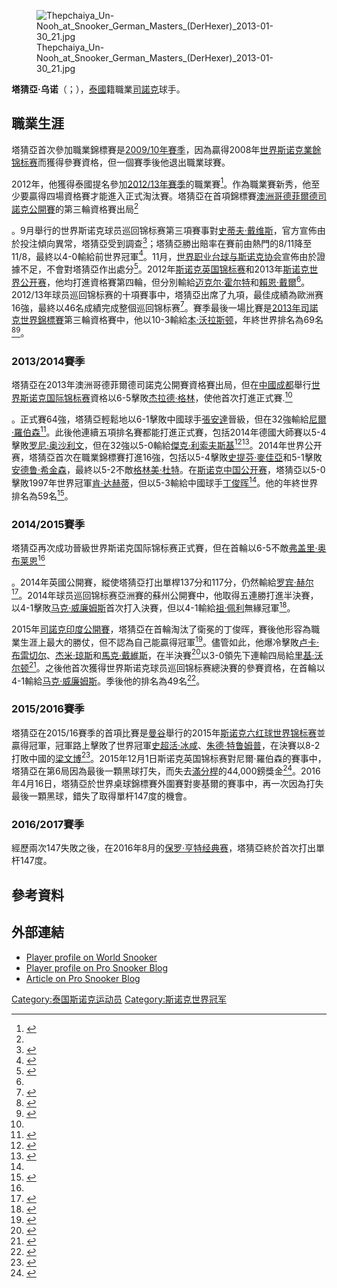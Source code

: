 {{noteTA
|G1=Snooker
}}
{{Infobox snooker player
|name         = Thepchaiya Un-Nooh
|image        = [[file:Thepchaiya_Un-Nooh_at_Snooker_German_Masters_(Martin_Rulsch)_2014-01-29_07.jpg|200px]]
|caption      = [[2014年司諾克德國大師賽|2014年司諾克德國大師賽]]的塔猜亞
|birth_date         =  {{Birth date and age|1985|4|18|mf=y}}
|birth_place   =
|death_date         =
|death_place   =
| Sport country = [[泰國|泰國]]
| Nickname     =
| Professional = 2009/10、2012–
| High ranking = 32
| Prize money  = [[英鎊|£]]432,074<ref name="cuetracker">{{cite web|title=Career-total Statistics for Thepchaiya Un-Nooh - Professional|url=http://www.cuetracker.net/Players/Thepchaiya-Un-Nooh/Career-Total-Statistics|publisher=CueTracker Snooker Results & Statistics Database|accessdate=12 September 2015|archive-date=2021-01-30|archive-url=https://web.archive.org/web/20210130210054/https://cuetracker.net/players/thepchaiya-un-nooh/career-total-statistics|dead-url=no}}</ref>
| High break   = '''[[滿分桿|147]]''' <small>（2次）</small>
| Century break   = 86<ref name="cuetracker" />
| Best finish  = 準決賽<small>（[[2015年司諾克印度公開賽|2015年司諾克印度公開賽]]、[[2015年世界斯诺克国际锦标赛|2015年世界斯诺克国际锦标赛]]）</small>
| Other wins   = 3
| World champ  =
}}
{{MedalTableTop}}
{{MedalCountry|{{THA}}}}
{{MedalSport | 男子[[斯诺克|斯诺克]]}}
{{MedalCompetition | [[東南亞運動會|東南亞運動會]]}}
{{MedalSilver | [[2007年東南亞運動會台球及撞球比賽|2007年柯叻府]] | 個人 }}
{{MedalCompetition | [[亞運|亞運]]}}
{{MedalBronze | [[2010年亞洲運動會撞球比賽|2007年廣州]] | 團體 }}
{{MedalBottom}}
[[File:Thepchaiya_Un-Nooh_at_Snooker_German_Masters_(DerHexer)_2013-01-30_21.jpg|thumb]]

'''塔猜亞·乌诺'''（{{lang-en|'''Thepchaiya Un-Nooh'''}}；{{bd|1985年|4月18日}}），[[泰國|泰國]]籍職業[[司諾克|司諾克]]球手。

==職業生涯==
塔猜亞首次參加職業錦標賽是[[2009-2010斯诺克赛季|2009/10年賽季]]，因為贏得2008年[[世界斯诺克業餘锦标赛|世界斯诺克業餘锦标赛]]而獲得參賽資格，但一個賽季後他退出職業球賽。

2012年，他獲得泰國提名參加[[2012-2013斯诺克赛季|2012/13年賽季]]的職業賽<ref>{{cite web|title=Tour Players 2012/2013|url=http://www.worldsnooker.com/staticFiles/fd/b3/0,,13165~177149,00.doc|work=worldsnooker.com|publisher=World Professional Billiards and Snooker Association|accessdate=1 June 2012|archive-date=2014-05-12|archive-url=https://web.archive.org/web/20140512231048/http://www.worldsnooker.com/staticFiles/fd/b3/0%2C%2C13165~177149%2C00.doc|dead-url=no}}</ref>。作為職業賽新秀，他至少要贏得四場資格賽才能進入正式淘汰賽。塔猜亞在首項錦標賽[[澳洲哥德菲爾德司諾克公開賽|澳洲哥德菲爾德司諾克公開賽]]的第三輪資格賽出局<ref name="2012/13">{{cite web | url=http://snooker.org/res/index.asp?player=217&season=2012 | title=Thepchaiya Un-Nooh 2012/2013 | publisher=Snooker.org | accessdate=12 September 2012 | archive-date=2020-09-28 | archive-url=https://web.archive.org/web/20200928022345/http://www.snooker.org/res/index.asp?player=217&season=2012 | dead-url=no }}</ref>。9月舉行的世界斯诺克球员巡回锦标赛第三項賽事對[[史蒂夫·戴维斯|史蒂夫·戴维斯]]，官方宣佈由於投注傾向異常，塔猜亞受到調查<ref>{{cite web | url=http://www.worldsnooker.com/page/NewsArticles/0,,13165~2916642,00.html | title=WPBSA Statement | publisher=World Snooker | accessdate=12 September 2012 | archive-date=2012-09-15 | archive-url=https://web.archive.org/web/20120915114314/http://www.worldsnooker.com/page/NewsArticles/0,,13165~2916642,00.html | dead-url=no }}</ref>；塔猜亞勝出賠率在賽前由熱門的8/11降至11/8，最終以4-0輸給前世界冠軍<ref>{{cite web | url=http://www.bbc.co.uk/sport/0/snooker/19567528 | title=Steve Davis v Thepchaiya Un-Nooh match under investigation | publisher=[[BBC_Sport|BBC Sport]] | accessdate=12 September 2012 | archive-date=2012-11-14 | archive-url=https://web.archive.org/web/20121114104455/http://www.bbc.co.uk/sport/0/snooker/19567528 | dead-url=no }}</ref>。11月，[[世界职业台球与斯诺克协会|世界职业台球与斯诺克协会]]宣佈由於證據不足，不會對塔猜亞作出處分<ref>{{cite web | url=http://www.worldsnooker.com/page/NewsArticles/0,,13165~2975616,00.html | title=WPBSA Statement | publisher=World Snooker | accessdate=13 April 2013 | archive-date=2014-05-17 | archive-url=https://web.archive.org/web/20140517152734/http://www.worldsnooker.com/page/NewsArticles/0%2C%2C13165~2975616%2C00.html | dead-url=no }}</ref>。2012年[[斯诺克英国锦标赛|斯诺克英国锦标赛]]和2013年[[斯诺克世界公开赛|斯诺克世界公开赛]]，他均打進資格賽第四輪，但分別輸給[[迈克尔·霍尔特|迈克尔·霍尔特]]和[[賴恩·戴爾|賴恩·戴爾]]<ref name="2012/13"/>。2012/13年球员巡回锦标赛的十項賽事中，塔猜亞出席了九項，最佳成績為歐洲赛16強，最終以46名成績完成整個巡回锦标赛<ref>{{cite web | url=http://www.snooker.org/res/index.asp?template=10 | title=Order of Merit 2012/2013 | publisher=Snooker.org | accessdate=13 April 2013 | archive-date=2013-04-28 | archive-url=https://web.archive.org/web/20130428072211/http://snooker.org/res/index.asp?template=10 | dead-url=no }}</ref>。賽季最後一場比賽是[[2013年司諾克世界錦標賽|2013年司諾克世界錦標賽]]第三輪資格賽中，他以10-3輸給[[本·沃拉斯顿|本·沃拉斯顿]]，年終世界排名為69名<ref>{{cite web | url=http://snooker.org/res/index.asp?event=225 | title=Betfair World Championship Qualifiers | publisher=Snooker.org | accessdate=13 April 2013 | archive-date=2013-04-20 | archive-url=https://web.archive.org/web/20130420064558/http://snooker.org/res/index.asp?event=225 | dead-url=yes }}</ref><ref>{{cite web | url=http://www.worldsnooker.com/staticFiles/49/bc/0,,13165~179273,00.pdf | title=Official World Snooker Ranking List For The 2013/2014 Season | publisher=World Snooker | accessdate=24 May 2013 | archive-date=2013-06-11 | archive-url=https://web.archive.org/web/20130611202605/http://www.worldsnooker.com/staticFiles/49/bc/0%2C%2C13165~179273%2C00.pdf | dead-url=no }}</ref>。

===2013/2014賽季===
塔猜亞在2013年澳洲哥德菲爾德司諾克公開賽資格賽出局，但在[[中國|中國]][[成都|成都]]舉行[[世界斯诺克国际锦标赛|世界斯诺克国际锦标赛]]資格以6-5擊敗[[杰拉德·格林|杰拉德·格林]]，使他首次打進正式賽.<ref name="2013/14">{{cite web|title=Thepchaiya Un-Nooh 2013/2014|url=http://www.snooker.org/res/index.asp?season=2013&player=217|publisher=Snooker.org|accessdate=3 May 2014|archive-date=2020-10-30|archive-url=https://web.archive.org/web/20201030023023/http://www.snooker.org/res/index.asp?player=217&season=2013|dead-url=no}}</ref>。正式賽64強，塔猜亞輕鬆地以6-1擊敗中國球手[[張安達|張安達]]晉級，但在32強輸給[[尼爾·羅伯森|尼爾·羅伯森]]<ref>{{cite web | url=https://uk.eurosport.yahoo.com/news/snooker-osullivan-collapses-1-250-shot-defeat-china-150447234--spt.html | title=Snooker - O'Sullivan collapses from 1/250 shot to defeat in China | publisher=Eurosport | accessdate=3 May 2014 | deadurl=yes | archiveurl=https://web.archive.org/web/20140504002353/https://uk.eurosport.yahoo.com/news/snooker-osullivan-collapses-1-250-shot-defeat-china-150447234--spt.html | archivedate=2014年5月4日 }}</ref>。此後他連續五項排名賽都能打進正式賽，包括2014年德國大師賽以5-4擊敗[[罗尼·奥沙利文|罗尼·奥沙利文]]，但在32強以5-0輸給[[傑克·利索夫斯基|傑克·利索夫斯基]]<ref>{{cite web | url=http://www.timesofmalta.com/articles/view/20131214/sport/Davis-books-his-place-in-German-Masters.498903 | title=Davis books his place in German Masters | publisher=''The Times (Malta)'' | accessdate=3 May 2014 | archive-date=2016-03-04 | archive-url=https://web.archive.org/web/20160304025122/http://www.timesofmalta.com/articles/view/20131214/sport/Davis-books-his-place-in-German-Masters.498903 | dead-url=no }}</ref><ref>{{cite web | url=http://asia.eurosport.com/snooker/carter-sent-packing-from-german-masters_sto4114422/story.shtml | title=Carter sent packing from German Masters | publisher=Eurosport | accessdate=3 May 2014 | archive-date=2014-05-04 | archive-url=https://web.archive.org/web/20140504002947/http://asia.eurosport.com/snooker/carter-sent-packing-from-german-masters_sto4114422/story.shtml | dead-url=no }}</ref>。2014年世界公开赛，塔猜亞首次在職業錦標賽打進16強，包括以5-4擊敗[[史提芬·麥佳亞|史提芬·麥佳亞]]和5-1擊敗[[安德鲁·希金森|安德鲁·希金森]]，最終以5-2不敵[[格林美·杜特|格林美·杜特]]。在[[斯诺克中国公开赛|斯诺克中国公开赛]]，塔猜亞以5-0擊敗1997年世界冠軍[[肯·达赫蒂|肯·达赫蒂]]，但以5-3輸給中國球手[[丁俊晖|丁俊晖]]<ref name="2013/14"/>。他的年終世界排名為59名<ref>{{cite web | url=http://www.worldsnooker.com/staticFiles/71/c1/0,,13165~180593,00.pdf | title=World Snooker Rankings After the 2014 World Championship | publisher=World Snooker | accessdate=9 May 2014 | archive-date=2014-05-08 | archive-url=https://web.archive.org/web/20140508030740/http://www.worldsnooker.com/staticFiles/71/c1/0,,13165~180593,00.pdf | dead-url=no }}</ref>。

===2014/2015賽季===
塔猜亞再次成功晉級世界斯诺克国际锦标赛正式賽，但在首輪以6-5不敵[[弗盖里·奥布莱恩|弗盖里·奥布莱恩]]<ref name="2014/15">{{cite web | url=http://snooker.org/res/index.asp?player=217&season=2014 | title=Thepchaiya Un-Nooh 2014/2015 | publisher=Snooker.org | accessdate=27 January 2015 | archive-date=2020-10-27 | archive-url=https://web.archive.org/web/20201027015631/http://www.snooker.org/res/index.asp?player=217&season=2014 | dead-url=no }}</ref>。2014年英國公開賽，縱使塔猜亞打出單桿137分和117分，仍然輸給[[罗宾·赫尔|罗宾·赫尔]]<ref>{{cite web | url=http://livescores.love-snooker.com/FrameDetails.aspx?t=13780&m=359296 | title=Thepchaiya Un-Nooh 5–6 Robin Hull | publisher=Love Snooker | accessdate=27 January 2015 | deadurl=yes | archiveurl=https://web.archive.org/web/20150402133003/http://livescores.love-snooker.com/FrameDetails.aspx?t=13780&m=359296 | archivedate=2015年4月2日 }}</ref>。2014年球员巡回锦标赛亞洲賽的蘇州公開賽中，他取得五連勝打進半決賽，以4-1擊敗[[马克·威廉姆斯|马克·威廉姆斯]]首次打入決賽，但以4-1輸給[[祖·佩利|祖·佩利]]無緣冠軍<ref>{{cite web | url=http://www.worldsnooker.com/page/NewsArticles/0,,13165~4438282,00.html | title=Perry Takes Xuzhou Crown | publisher=World Snooker | accessdate=27 January 2015 | archive-date=2015-01-27 | archive-url=https://web.archive.org/web/20150127014001/http://www.worldsnooker.com/page/NewsArticles/0%2C%2C13165~4438282%2C00.html | dead-url=no }}</ref>。

2015年[[司諾克印度公開賽|司諾克印度公開賽]]，塔猜亞在首輪淘汰了衛冕的丁俊晖，賽後他形容為職業生涯上最大的勝仗，但不認為自己能贏得冠軍<ref>{{cite web | url=http://www1.skysports.com/snooker/news/12040/9754480/ding-junhui-loses-in-first-round-of-indian-open | title=Ding Junhui loses in first round of Indian Open | publisher=Sky Sports | accessdate=29 April 2015 | archive-date=2016-03-05 | archive-url=https://web.archive.org/web/20160305081307/http://www.skysports.com/snooker/news/12040/9754480/ding-junhui-loses-in-first-round-of-indian-open | dead-url=no }}</ref>。儘管如此，他爆冷擊敗[[卢卡·布雷切尔|卢卡·布雷切尔]]、[[杰米·琼斯|杰米·琼斯]]和[[馬克·戴維斯|馬克·戴維斯]]，在半決賽<ref>{{cite web | url=http://www.thehindu.com/sport/other-sports/indian-open-snooker-2015-thepchaiya-un-nooh-in-semifinal/article6993388.ece | title=Thepchaiya Un Nooh in semifinal | publisher=''The Hindu'' | accessdate=29 April 2015}}</ref>以3-0領先下連輸四局給[[里基·沃尔顿|里基·沃尔顿]]<ref>{{cite web | url=http://ibnlive.in.com/news/ricky-walden-recovers-to-oust-thepchaiya-enters-indian-open-final/533900-5-23.html | title=Ricky Walden recovers to oust Thepchaiya, enters Indian Open final | publisher=CNN-IBN | accessdate=29 April 2015 | archive-date=2015-03-15 | archive-url=https://web.archive.org/web/20150315172627/http://ibnlive.in.com/news/ricky-walden-recovers-to-oust-thepchaiya-enters-indian-open-final/533900-5-23.html | dead-url=yes }}</ref>。之後他首次獲得世界斯诺克球员巡回锦标赛總決賽的參賽資格，在首輪以4-1輸給[[马克·威廉姆斯|马克·威廉姆斯]]。季後他的排名為49名<ref>{{cite web|title=World Rankings After 2015 World Championship|url=http://www.worldsnooker.com/rankings/|publisher=World Snooker|accessdate=8 May 2015|archiveurl=https://web.archive.org/web/20150507001308/http://www.worldsnooker.com/rankings/|archivedate=2015年5月7日|deadurl=yes}}</ref>。

===2015/2016賽季===
塔猜亞在2015/16賽季的首項比賽是[[曼谷|曼谷]]舉行的2015年[[斯诺克六红球世界锦标赛|斯诺克六红球世界锦标赛]]並贏得冠軍，冠軍路上擊敗了世界冠軍[[史超活·冰咸|史超活·冰咸]]、[[朱德·特鲁姆普|朱德·特鲁姆普]]，在決賽以8-2打敗中國的[[梁文博|梁文博]]<ref>{{cite web | url=http://www.worldsnooker.com/thepchaiya-reaches-a-nooh-level/ | title=Thepchaiya Reaches a Nooh Level | publisher=orld Snooker | accessdate=14 September 2015 | archive-date=2015-12-08 | archive-url=https://web.archive.org/web/20151208180836/http://www.worldsnooker.com/thepchaiya-reaches-a-nooh-level/ | dead-url=no }}</ref>。2015年12月1日斯诺克英国锦标赛對尼爾·羅伯森的賽事中，塔猜亞在第6局因為最後一顆黑球打失，而失去[[滿分桿|滿分桿]]的44,000鎊獎金<ref>{{cite web | url=http://www.bbc.com/sport/snooker/34979097 | title=UK Championship: Un-Nooh misses final black in 147 bid | publisher=BBC Sport | accessdate=4 Dec 2015 | archive-date=2016-01-31 | archive-url=https://web.archive.org/web/20160131122901/http://www.bbc.com/sport/snooker/34979097 | dead-url=no }}</ref>。2016年4月16日，塔猜亞於世界桌球錦標賽外圍賽對麥基爾的賽事中，再一次因為打失最後一顆黑球，錯失了取得單杆147度的機會。

===2016/2017賽季===
經歷兩次147失敗之後，在2016年8月的[[保罗·亨特经典赛|保罗·亨特经典赛]]，塔猜亞終於首次打出單杆147度。

==參考資料==
{{Reflist|2}}

==外部連結==
{{commons category|Thepchaiya Un-Nooh}}
*[http://www.worldsnooker.com/player_list-10111.htm Player profile on World Snooker] {{Wayback|url=http://www.worldsnooker.com/player_list-10111.htm |date=20090807100340 }}
*[http://prosnookerblog.com/players/u-z/thepchaiya-un-nooh/ Player profile on Pro Snooker Blog] {{Wayback|url=http://prosnookerblog.com/players/u-z/thepchaiya-un-nooh/ |date=20200812123459 }}
* [http://prosnookerblog.com/2008/11/13/thepchaiya-un-nooh-a-star-in-the-making/ Article on Pro Snooker Blog] {{Wayback|url=http://prosnookerblog.com/2008/11/13/thepchaiya-un-nooh-a-star-in-the-making/ |date=20170604171810 }}

{{DEFAULTSORT:Un-Nooh, Thepchaiya}}
[[Category:泰国斯诺克运动员|Category:泰国斯诺克运动员]]
[[Category:斯诺克世界冠军|Category:斯诺克世界冠军]]